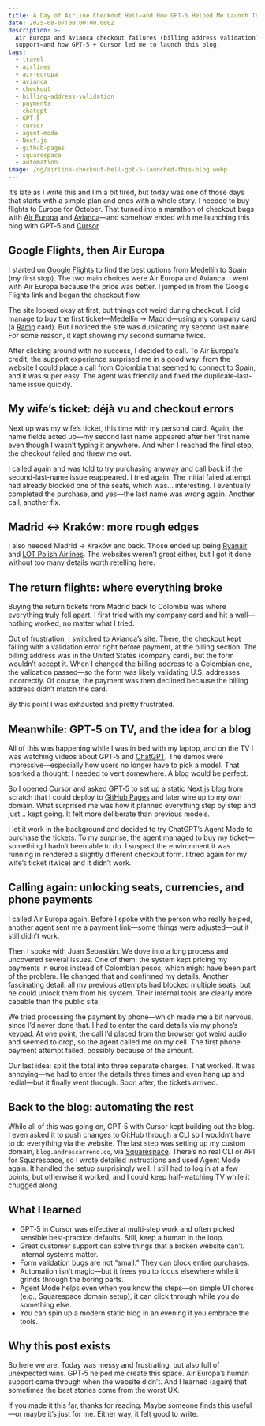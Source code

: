 ```yaml
---
title: A Day of Airline Checkout Hell—and How GPT‑5 Helped Me Launch This Blog
date: 2025-08-07T00:00:00.000Z
description: >-
  Air Europa and Avianca checkout failures (billing address validation), phone
  support—and how GPT‑5 + Cursor led me to launch this blog.
tags:
  - travel
  - airlines
  - air-europa
  - avianca
  - checkout
  - billing-address-validation
  - payments
  - chatgpt
  - GPT-5
  - cursor
  - agent-mode
  - Next.js
  - github-pages
  - squarespace
  - automation
image: /og/airline-checkout-hell-gpt-5-launched-this-blog.webp
---
```


It’s late as I write this and I’m a bit tired, but today was one of those days that starts with a simple plan and ends with a whole story. I needed to buy flights to Europe for October. That turned into a marathon of checkout bugs with [Air Europa](https://www.aireuropa.com) and [Avianca](https://www.avianca.com)—and somehow ended with me launching this blog with GPT‑5 and [Cursor](https://www.cursor.com).

## Google Flights, then Air Europa

I started on [Google Flights](https://www.google.com/travel/flights) to find the best options from Medellín to Spain (my first stop). The two main choices were Air Europa and Avianca. I went with Air Europa because the price was better. I jumped in from the Google Flights link and began the checkout flow.

The site looked okay at first, but things got weird during checkout. I did manage to buy the first ticket—Medellín → Madrid—using my company card (a [Ramp](https://ramp.com) card). But I noticed the site was duplicating my second last name. For some reason, it kept showing my second surname twice.

After clicking around with no success, I decided to call. To Air Europa’s credit, the support experience surprised me in a good way: from the website I could place a call from Colombia that seemed to connect to Spain, and it was super easy. The agent was friendly and fixed the duplicate-last-name issue quickly.

## My wife’s ticket: déjà vu and checkout errors

Next up was my wife’s ticket, this time with my personal card. Again, the name fields acted up—my second last name appeared after her first name even though I wasn’t typing it anywhere. And when I reached the final step, the checkout failed and threw me out.

I called again and was told to try purchasing anyway and call back if the second-last-name issue reappeared. I tried again. The initial failed attempt had already blocked one of the seats, which was... interesting. I eventually completed the purchase, and yes—the last name was wrong again. Another call, another fix.

## Madrid ↔ Kraków: more rough edges

I also needed Madrid → Kraków and back. Those ended up being [Ryanair](https://www.ryanair.com) and [LOT Polish Airlines](https://www.lot.com). The websites weren’t great either, but I got it done without too many details worth retelling here.

## The return flights: where everything broke

Buying the return tickets from Madrid back to Colombia was where everything truly fell apart. I first tried with my company card and hit a wall—nothing worked, no matter what I tried.

Out of frustration, I switched to Avianca’s site. There, the checkout kept failing with a validation error right before payment, at the billing section. The billing address was in the United States (company card), but the form wouldn’t accept it. When I changed the billing address to a Colombian one, the validation passed—so the form was likely validating U.S. addresses incorrectly. Of course, the payment was then declined because the billing address didn’t match the card.

By this point I was exhausted and pretty frustrated.

## Meanwhile: GPT‑5 on TV, and the idea for a blog

All of this was happening while I was in bed with my laptop, and on the TV I was watching videos about GPT‑5 and [ChatGPT](https://chatgpt.com). The demos were impressive—especially how users no longer have to pick a model. That sparked a thought: I needed to vent somewhere. A blog would be perfect.

So I opened Cursor and asked GPT‑5 to set up a static [Next.js](https://nextjs.org) blog from scratch that I could deploy to [GitHub Pages](https://pages.github.com) and later wire up to my own domain. What surprised me was how it planned everything step by step and just… kept going. It felt more deliberate than previous models.

I let it work in the background and decided to try ChatGPT’s Agent Mode to purchase the tickets. To my surprise, the agent managed to buy my ticket—something I hadn’t been able to do. I suspect the environment it was running in rendered a slightly different checkout form. I tried again for my wife’s ticket (twice) and it didn’t work.

## Calling again: unlocking seats, currencies, and phone payments

I called Air Europa again. Before I spoke with the person who really helped, another agent sent me a payment link—some things were adjusted—but it still didn’t work.

Then I spoke with Juan Sebastián. We dove into a long process and uncovered several issues. One of them: the system kept pricing my payments in euros instead of Colombian pesos, which might have been part of the problem. He changed that and confirmed my details. Another fascinating detail: all my previous attempts had blocked multiple seats, but he could unlock them from his system. Their internal tools are clearly more capable than the public site.

We tried processing the payment by phone—which made me a bit nervous, since I’d never done that. I had to enter the card details via my phone’s keypad. At one point, the call I’d placed from the browser got weird audio and seemed to drop, so the agent called me on my cell. The first phone payment attempt failed, possibly because of the amount.

Our last idea: split the total into three separate charges. That worked. It was annoying—we had to enter the details three times and even hang up and redial—but it finally went through. Soon after, the tickets arrived.

## Back to the blog: automating the rest

While all of this was going on, GPT‑5 with Cursor kept building out the blog. I even asked it to push changes to GitHub through a CLI so I wouldn’t have to do everything via the website. The last step was setting up my custom domain, `blog.andrescarreno.co`, via [Squarespace](https://www.squarespace.com). There’s no real CLI or API for Squarespace, so I wrote detailed instructions and used Agent Mode again. It handled the setup surprisingly well. I still had to log in at a few points, but otherwise it worked, and I could keep half-watching TV while it chugged along.

## What I learned

- GPT‑5 in Cursor was effective at multi‑step work and often picked sensible best‑practice defaults. Still, keep a human in the loop.
- Great customer support can solve things that a broken website can’t. Internal systems matter.
- Form validation bugs are not “small.” They can block entire purchases.
- Automation isn’t magic—but it frees you to focus elsewhere while it grinds through the boring parts.
- Agent Mode helps even when you know the steps—on simple UI chores (e.g., Squarespace domain setup), it can click through while you do something else.
- You can spin up a modern static blog in an evening if you embrace the tools.

## Why this post exists

So here we are. Today was messy and frustrating, but also full of unexpected wins. GPT‑5 helped me create this space. Air Europa’s human support came through when the website didn’t. And I learned (again) that sometimes the best stories come from the worst UX.

If you made it this far, thanks for reading. Maybe someone finds this useful—or maybe it’s just for me. Either way, it felt good to write.

